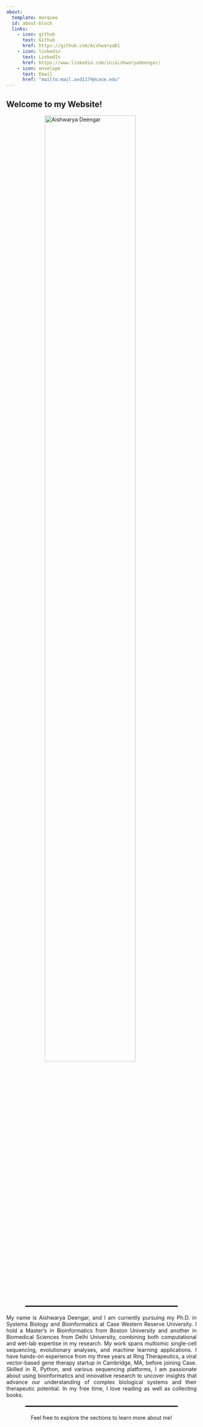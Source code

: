 ```yaml
---
about:
  template: marquee
  id: about-block
  links:
    - icon: github
      text: Github
      href: https://github.com/AishwaryaD1
    - icon: linkedin
      text: LinkedIn
      href: https://www.linkedin.com/in/aishwaryadeengar/
    - icon: envelope
      text: Email
      href: "mailto:mail.axd1174@case.edu"  
---
```


## Welcome to my Website!

```{=html}
<img src="docs/img/ad.png" alt="Aishwarya Deengar" style="display:block; margin:auto; width:80%; max-width:300px;">
```
```{=html}

<hr style="border-top: 2px solid #000; width: 80%; margin: 20px auto;">


<p style="text-align: justify;">
  My name is Aishwarya Deengar, and I am currently pursuing my Ph.D. in Systems Biology and Bioinformatics at Case Western Reserve University. I hold a Master’s in Bioinformatics from Boston University and another in Biomedical Sciences from Delhi University, combining both computational and wet-lab expertise in my research. My work spans multiomic single-cell sequencing, evolutionary analyses, and machine learning applications. I have hands-on experience from my three years at Ring Therapeutics, a viral vector-based gene therapy startup in Cambridge, MA, before joining Case. Skilled in R, Python, and various sequencing platforms, I am passionate about using bioinformatics and innovative research to uncover insights that advance our understanding of complex biological systems and their therapeutic potential.
  In my free time, I love reading as well as collecting books. 
</p>


<hr style="border-top: 2px solid #000; width: 80%; margin: 20px auto;">
  
```
```{=html}
<p style="text-align: center;">
  Feel free to explore the sections to learn more about me!
</p>
```
#### 
